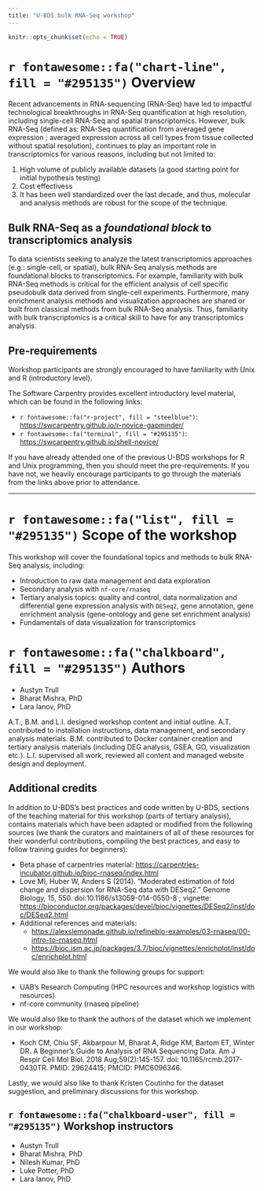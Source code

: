 ```yaml
---
title: "U-BDS bulk RNA-Seq workshop"
---
```


```r
knitr::opts_chunk$set(echo = TRUE)
```

# `r fontawesome::fa("chart-line", fill = "#295135")` Overview 

Recent advancements in RNA-sequencing (RNA-Seq) have led to impactful technological 
breakthroughs in RNA-Seq quantification at high resolution, including single-cell 
RNA-Seq and spatial transcriptomics. However, bulk RNA-Seq 
(defined as: RNA-Seq quantification from averaged gene expression ; 
averaged expression across all cell types from tissue collected without 
spatial resolution), continues to play an important role in transcriptomics 
for various reasons, including but not limited to: 

1. High volume of publicly available datasets  (a good starting point for 
initial hypothesis testing) 
2. Cost effectivess 
3. It has been well standardized over the last decade, 
and thus, molecular and analysis methods are robust for the scope of the technique.

## Bulk RNA-Seq as a *foundational block* to transcriptomics analysis 

To data scientists seeking to analyze the latest transcriptomics approaches 
(e.g.: single-cell, or spatial), bulk RNA-Seq analysis methods are foundational 
blocks to transcriptomics. For example, familiarity with bulk RNA-Seq methods is
critical for the efficient analysis of cell specific pseudobulk data derived from
single-cell experiments. Furthermore, many enrichment analysis methods and 
visualization approaches are shared or built from classical methods from bulk
RNA-Seq analysis. Thus, familiarity with bulk transcriptomics is a critical skill
to have for any transcriptomics analysis.

## Pre-requirements

Workshop participants are strongly encouraged to have familiarity with Unix and R (introductory level).

The Software Carpentry provides excellent introductory level material, which can be found in the following links:

* `r fontawesome::fa("r-project", fill = "steelblue")`: <https://swcarpentry.github.io/r-novice-gapminder/>
* `r fontawesome::fa("terminal", fill = "#295135")`: <https://swcarpentry.github.io/shell-novice/>

If you have already attended one of the previous U-BDS workshops for R and Unix
programming, then you should meet the pre-requirements. If you have not, we
heavily encourage participants to go through the materials from the links above
prior to attendance. 

_____________

# `r fontawesome::fa("list", fill = "#295135")` Scope of the workshop 

This workshop will cover the foundational topics and methods to bulk RNA-Seq analysis, including:

* Introduction to raw data management and data exploration
* Secondary analysis with `nf-core/rnaseq`
* Tertiary analysis topics: quality and control, data normalization and differential 
gene expression analysis with `DESeq2`, gene annotation, gene enrichment analysis 
(gene-ontology and gene set enrichment analysis)
* Fundamentals of data visualization for transcriptomics

# `r fontawesome::fa("chalkboard", fill = "#295135")` Authors 

* Austyn Trull
* Bharat Mishra, PhD
* Lara Ianov, PhD

A.T., B.M. and L.I. designed workshop content and initial outline. A.T. contributed
to installation instructions, data management, and secondary analysis materials. B.M.
contributed to Docker container creation and tertiary analysis materials 
(including DEG analysis, GSEA, GO, visualization etc.). 
L.I. supervised all work, reviewed all content and managed website design and deployment.

## Additional credits

In addition to U-BDS's best practices and code written by U-BDS, sections of the
teaching material for this workshop (parts of tertiary analysis), contains materials
which have been adapted or modified from the following sources (we thank the
curators and maintainers of all of these resources for their wonderful contributions,
compiling the best practices, and easy to follow training guides for beginners):

* Beta phase of carpentries material: <https://carpentries-incubator.github.io/bioc-rnaseq/index.html>
* Love MI, Huber W, Anders S (2014). “Moderated estimation of fold change and dispersion for RNA-Seq data with DESeq2.” Genome Biology, 15, 550. doi:10.1186/s13059-014-0550-8 ; vignette: <https://bioconductor.org/packages/devel/bioc/vignettes/DESeq2/inst/doc/DESeq2.html>
* Additional references and materials: 
  * <https://alexslemonade.github.io/refinebio-examples/03-rnaseq/00-intro-to-rnaseq.html>
  * <https://bioc.ism.ac.jp/packages/3.7/bioc/vignettes/enrichplot/inst/doc/enrichplot.html>

We would also like to thank the following groups for support:

* UAB's Research Computing (HPC resources and workshop logistics with resources)
* nf-core community (rnaseq pipeline)

We would also like to thank the authors of the dataset which we implement
in our workshop:

* Koch CM, Chiu SF, Akbarpour M, Bharat A, Ridge KM, Bartom ET, Winter DR.
A Beginner's Guide to Analysis of RNA Sequencing Data. Am J Respir Cell Mol Biol.
2018 Aug;59(2):145-157. doi: 10.1165/rcmb.2017-0430TR. PMID: 29624415; PMCID: PMC6096346.

Lastly, we would also like to thank Kristen Coutinho for the dataset suggestion, 
and preliminary discussions for this workshop.

## `r fontawesome::fa("chalkboard-user", fill = "#295135")` Workshop instructors 

* Austyn Trull
* Bharat Mishra, PhD
* Nilesh Kumar, PhD
* Luke Potter, PhD
* Lara Ianov, PhD
